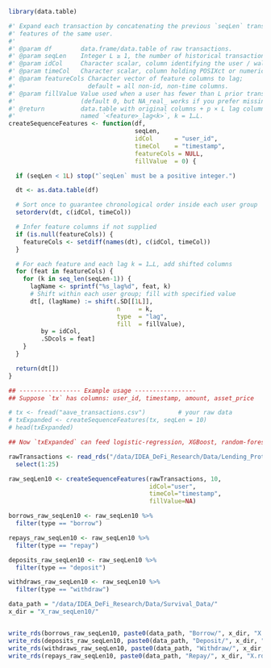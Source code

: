 ```r
library(data.table)

#' Expand each transaction by concatenating the previous `seqLen` transactions'
#' features of the same user.
#'
#' @param df        data.frame/data.table of raw transactions.
#' @param seqLen    Integer L ≥ 1, the number of historical transactions to include.
#' @param idCol     Character scalar, column identifying the user / wallet address.
#' @param timeCol   Character scalar, column holding POSIXct or numeric timestamps.
#' @param featureCols Character vector of feature columns to lag;
#'                    default = all non‑id, non‑time columns.
#' @param fillValue Value used when a user has fewer than L prior transactions
#'                  (default 0, but NA_real_ works if you prefer missingness).
#' @return          data.table with original columns + p × L lag columns
#'                  named `<feature>_lag<k>`, k = 1…L.
createSequenceFeatures <- function(df,
                                   seqLen,
                                   idCol      = "user_id",
                                   timeCol    = "timestamp",
                                   featureCols = NULL,
                                   fillValue  = 0) {

  if (seqLen < 1L) stop("`seqLen` must be a positive integer.")

  dt <- as.data.table(df)

  # Sort once to guarantee chronological order inside each user group
  setorderv(dt, c(idCol, timeCol))

  # Infer feature columns if not supplied
  if (is.null(featureCols)) {
    featureCols <- setdiff(names(dt), c(idCol, timeCol))
  }

  # For each feature and each lag k = 1…L, add shifted columns
  for (feat in featureCols) {
    for (k in seq_len(seqLen-1)) {
      lagName <- sprintf("%s_lag%d", feat, k)
      # Shift within each user group; fill with specified value
      dt[, (lagName) := shift(.SD[[1L]],
                              n     = k,
                              type  = "lag",
                              fill  = fillValue),
         by = idCol,
         .SDcols = feat]
    }
  }

  return(dt[])
}

## ----------------- Example usage -----------------
## Suppose `tx` has columns: user_id, timestamp, amount, asset_price

# tx <- fread("aave_transactions.csv")         # your raw data
# txExpanded <- createSequenceFeatures(tx, seqLen = 10)
# head(txExpanded)

## Now `txExpanded` can feed logistic‑regression, XGBoost, random‑forest, etc.

```

```r
rawTransactions <- read_rds("/data/IDEA_DeFi_Research/Data/Lending_Protocols/Aave/V2/Mainnet/transactions_user_market_time.rds") %>%
  select(1:25)
```

```r
raw_seqLen10 <- createSequenceFeatures(rawTransactions, 10, 
                                       idCol="user",
                                       timeCol="timestamp", 
                                       fillValue=NA)
```

```r
borrows_raw_seqLen10 <- raw_seqLen10 %>%
  filter(type == "borrow")

repays_raw_seqLen10 <- raw_seqLen10 %>%
  filter(type == "repay")

deposits_raw_seqLen10 <- raw_seqLen10 %>%
  filter(type == "deposit")

withdraws_raw_seqLen10 <- raw_seqLen10 %>%
  filter(type == "withdraw")
```

```r
data_path = "/data/IDEA_DeFi_Research/Data/Survival_Data/"
x_dir = "X_raw_seqLen10/"


write_rds(borrows_raw_seqLen10, paste0(data_path, "Borrow/", x_dir, "X.rds"))
write_rds(deposits_raw_seqLen10, paste0(data_path, "Deposit/", x_dir, "X.rds"))
write_rds(withdraws_raw_seqLen10, paste0(data_path, "Withdraw/", x_dir, "X.rds"))
write_rds(repays_raw_seqLen10, paste0(data_path, "Repay/", x_dir, "X.rds"))

```